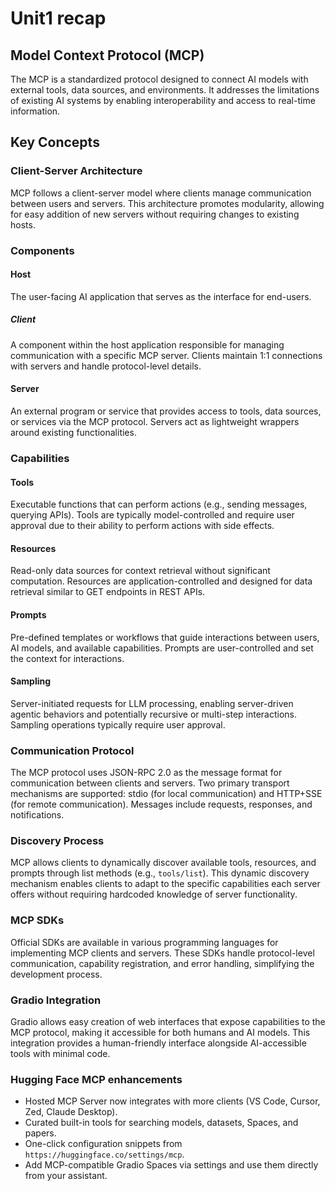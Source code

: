 # Unit1 recap

## Model Context Protocol (MCP)

The MCP is a standardized protocol designed to connect AI models with external tools, data sources, and environments. It addresses the limitations of existing AI systems by enabling interoperability and access to real-time information.

## Key Concepts

### Client-Server Architecture
MCP follows a client-server model where clients manage communication between users and servers. This architecture promotes modularity, allowing for easy addition of new servers without requiring changes to existing hosts.

### Components
#### Host
The user-facing AI application that serves as the interface for end-users.

##### Client
A component within the host application responsible for managing communication with a specific MCP server. Clients maintain 1:1 connections with servers and handle protocol-level details.

#### Server
An external program or service that provides access to tools, data sources, or services via the MCP protocol. Servers act as lightweight wrappers around existing functionalities.

### Capabilities
#### Tools
Executable functions that can perform actions (e.g., sending messages, querying APIs). Tools are typically model-controlled and require user approval due to their ability to perform actions with side effects.

#### Resources
Read-only data sources for context retrieval without significant computation. Resources are application-controlled and designed for data retrieval similar to GET endpoints in REST APIs.

#### Prompts
Pre-defined templates or workflows that guide interactions between users, AI models, and available capabilities. Prompts are user-controlled and set the context for interactions.

#### Sampling
Server-initiated requests for LLM processing, enabling server-driven agentic behaviors and potentially recursive or multi-step interactions. Sampling operations typically require user approval.

### Communication Protocol
The MCP protocol uses JSON-RPC 2.0 as the message format for communication between clients and servers. Two primary transport mechanisms are supported: stdio (for local communication) and HTTP+SSE (for remote communication). Messages include requests, responses, and notifications.

### Discovery Process
MCP allows clients to dynamically discover available tools, resources, and prompts through list methods (e.g., `tools/list`). This dynamic discovery mechanism enables clients to adapt to the specific capabilities each server offers without requiring hardcoded knowledge of server functionality.

### MCP SDKs
Official SDKs are available in various programming languages for implementing MCP clients and servers. These SDKs handle protocol-level communication, capability registration, and error handling, simplifying the development process.

### Gradio Integration
Gradio allows easy creation of web interfaces that expose capabilities to the MCP protocol, making it accessible for both humans and AI models. This integration provides a human-friendly interface alongside AI-accessible tools with minimal code.

### Hugging Face MCP enhancements
- Hosted MCP Server now integrates with more clients (VS Code, Cursor, Zed, Claude Desktop).
- Curated built-in tools for searching models, datasets, Spaces, and papers.
- One-click configuration snippets from `https://huggingface.co/settings/mcp`.
- Add MCP-compatible Gradio Spaces via settings and use them directly from your assistant.
